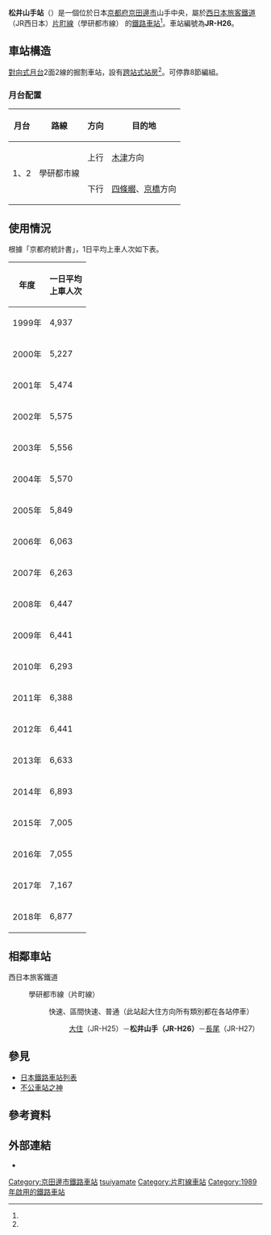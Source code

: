 {{日本車站資訊
|公司色 = #0072bc
|文字色 =
|站名 = 松井山手站
|圖片 = Matsuiyamate station frontview.jpg
|圖片說明 = 松井山手站站舍
|日文原名 = 松井山手
|平假名 = まついやまて
|羅馬拼音 = Matsuiyamate
|電報略號 = マヤ
|所在地 = {{JPN}}[[京都府|京都府]][[京田邊市|京田邊市]]山手中央70<ref name="kotsu19930126">{{Cite news |title=新駅その後⑭ 学研都市線（片町線） 松井山手駅 |newspaper=[[交通新聞|交通新聞]] |publisher=交通新聞社 |date=1993-01-26 |page=1 }}</ref>
|坐標 = {{coord|34|49|59.07|N|135|43|39.13|E|display=inline,title}}
|車站構造 = [[地面車站|地面車站]]（[[跨站式站房|跨站式站房]]、{{link-ja|切土|切土|掘割構造}}）
|月台配置 = 2面2線
|啟用年月日= 1989年（[[平成|平成]]元年）3月11日<ref name="kotsu19930126"/><ref name="103-train-story-1984">毛呂信昭 『103系物語』 [[JTBパブリッシング|JTBパブリッシング]]、2012年。ISBN 978-4533086991</ref>
|廢站年月日=
|乘客人數= 6,877
|上下車人次=
|統計年度= 2018年
|轉車 = 
|備註 = 直營站（管理站）<br/>設置[[綠窗口|綠窗口]]
|adjacent = {{Adjacent stations|system=西日本旅客鐵道近畿地域路線|line=KH片町線|left=大住|right=長尾|note-left=JR-H25<br />2.5km|note-mid='''JR-H26'''<br />距離[[木津站_(京都府)|木津]]17.0km|note-right=JR-H27<br />1.6km}}
|route_map = {{Routemap|inline=yes|map=
*1\*2
STRg\ENDEa~~ ~~↑{{站|大住}}
STRf\STR
KRWgl\KRWg+r
STR+BSr\STR+BSl
STR+BSr\STR+BSl
KRWgl+l\KRWgr+r
STRg\STRf~~ ~~↓{{站|長尾||大阪府}}
}}
}}

'''松井山手站'''（{{jpn|j=松井山手駅|hg=まついやまてえき|rm=Matsuiyamate eki|f=y}}）是一個位於日本[[京都府|京都府]][[京田邊市|京田邊市]]山手中央，屬於[[西日本旅客鐵道|西日本旅客鐵道]]（JR西日本）[[片町線|片町線]]（學研都市線）<!-- 定義文では正式路線名を優先 -->的[[鐵路車站|鐵路車站]]<ref name="kotsu19930126"/>。車站編號為'''JR-H26'''。

== 車站構造 ==
[[對向式月台|對向式月台]]2面2線的掘割車站，設有[[跨站式站房|跨站式站房]]<ref name="kotsu19930126"/>。可停靠8節編組。

=== 月台配置 ===
{| rules="rows" class="wikitable"
!月台<!-- 事業者側による呼称 --->!!路線!!方向!!目的地
|-
!rowspan="2"|1、2
|rowspan="2"|{{JR西路線記號|K|H}} 學研都市線
|style="text-align:center" |上行
| [[木津站_(京都府)|木津]]方向
|-
|style="text-align:center" |下行
|[[四條畷站|四條畷]]、[[京橋站_(大阪府)|京橋]]方向
|}<!-- 上記の方面表記は駅掲示時刻表の表記に合わせた --->

== 使用情況 ==
根據「京都府統計書」，1日平均上車人次如下表。
{| class="wikitable" style="text-align:right"
!年度!!一日平均<br/>上車人次
|-
|1999年||4,937
|-
|2000年||5,227
|-
|2001年||5,474
|-
|2002年||5,575
|-
|2003年||5,556
|-
|2004年||5,570
|-
|2005年||5,849
|-
|2006年||6,063
|-
|2007年||6,263
|-
|2008年||6,447
|-
|2009年||6,441
|-
|2010年||6,293
|-
|2011年||6,388
|-
|2012年||6,441
|-
|2013年||6,633
|-
|2014年||6,893
|-
|2015年||7,005
|-
|2016年||7,055
|-
|2017年||7,167
|-
|2018年||6,877
|}

== 相鄰車站 ==
; 西日本旅客鐵道
: {{JR西路線記號|K|H}} 學研都市線（片町線）
:: {{Color|#f60|■}}快速、{{Color|#00a497|■}}區間快速、{{Color|#999|■}}普通（此站起大住方向所有類別都在各站停車）
::: [[大住站|大住]]（JR-H25）－'''松井山手（JR-H26）'''－[[長尾站_(大阪府)|長尾]]（JR-H27）

== 參見 ==
* [[日本鐵路車站列表|日本鐵路車站列表]]
* [[不公|不公]][[車站之神|車站之神]]

== 參考資料 ==
{{Reflist}}

== 外部連結 ==
{{Commonscat|Matsuiyamate Station}}
* {{外部連結/JR西日本車站|0610922|松井山手}}

{{學研都市線}}
{{北陸新幹線}}
{{DEFAULTSORT:Matsuiyamate}}
[[Category:京田邊市鐵路車站|Category:京田邊市鐵路車站]]
[[Category:日本鐵路車站_Ma|tsuiyamate]]
[[Category:片町線車站|Category:片町線車站]]
[[Category:1989年啟用的鐵路車站|Category:1989年啟用的鐵路車站]]
